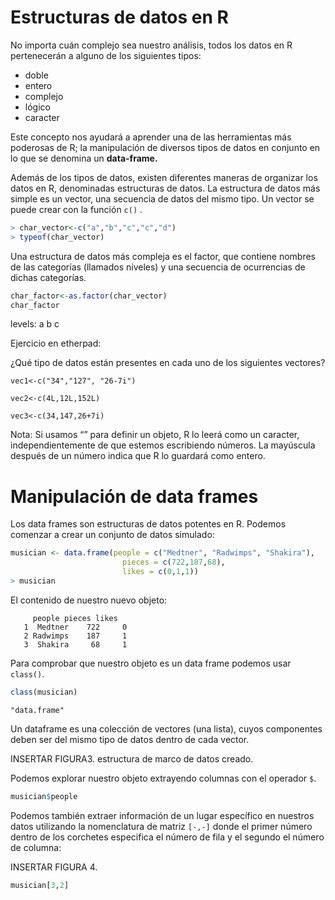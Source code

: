# Estructuras de datos en R

No importa cuán complejo sea nuestro análisis, todos los datos en R pertenecerán a alguno de los siguientes tipos:

-   doble
-   entero
-   complejo
-   lógico
-   caracter

Este concepto nos ayudará a aprender una de las herramientas más poderosas de R; la manipulación de diversos tipos de datos en conjunto en lo que se denomina un **data-frame.**

Además de los tipos de datos, existen diferentes maneras de organizar los datos en R, denominadas estructuras de datos. La estructura de datos más simple es un vector, una secuencia de datos del mismo tipo. Un vector se puede crear con la función `c()` .

``` r
> char_vector<-c("a","b","c","c","d")
> typeof(char_vector)
```

Una estructura de datos más compleja es el factor, que contiene nombres de las categorías (llamados niveles) y una secuencia de ocurrencias de dichas categorías.

``` r
char_factor<-as.factor(char_vector)
char_factor
```

levels: a b c

Ejercicio en etherpad:

¿Qué tipo de datos están presentes en cada uno de los siguientes vectores?

`vec1<-c("34","127", "26-7i")`

`vec2<-c(4L,12L,152L)`

`vec3<-c(34,147,26+7i)`

Nota: Si usamos "" para definir un objeto, R lo leerá como un caracter, independientemente de que estemos escribiendo números. La mayúscula después de un número indica que R lo guardará como entero.

# Manipulación de data frames

Los data frames son estructuras de datos potentes en R. Podemos comenzar a crear un conjunto de datos simulado:

``` r
musician <- data.frame(people = c("Medtner", "Radwimps", "Shakira"),
                         pieces = c(722,187,68),
                         likes = c(0,1,1))
> musician
```

El contenido de nuestro nuevo objeto:

```         
     people pieces likes 
   1  Medtner    722     0 
   2 Radwimps    187     1 
   3  Shakira     68     1
```

Para comprobar que nuestro objeto es un data frame podemos usar `class()`.

``` r
class(musician)
```

```         
"data.frame"
```

Un dataframe es una colección de vectores (una lista), cuyos componentes deben ser del mismo tipo de datos dentro de cada vector.

INSERTAR FIGURA3. estructura de marco de datos creado.

Podemos explorar nuestro objeto extrayendo columnas con el operador `$`.

``` r
musician$people
```

Podemos también extraer información de un lugar específico en nuestros datos utilizando la nomenclatura de matriz `[-,-]` donde el primer número dentro de los corchetes especifica el número de fila y el segundo el número de columna:

INSERTAR FIGURA 4.

``` r
musician[3,2]
```

